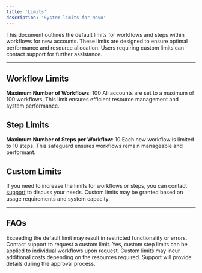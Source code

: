 ```yaml
---
title: 'Limits'
description: 'System limits for Novu'
---
```



This document outlines the default limits for workflows and steps within workflows for new accounts. These limits are designed to ensure optimal performance and resource allocation. Users requiring custom limits can contact support for further assistance.

---

## Workflow Limits

**Maximum Number of Workflows**: 100 All accounts are set to a maximum of 100 workflows. This limit ensures efficient resource management and system performance.

## Step Limits

**Maximum Number of Steps per Workflow**: 10 Each new workflow is limited to 10 steps. This safeguard ensures workflows remain manageable and performant.

## Custom Limits

If you need to increase the limits for workflows or steps, you can contact [support](mailto:support@novu.co) to discuss your needs. Custom limits may be granted based on usage requirements and system capacity.

---

## FAQs

<Accordions>
  <Accordion title="What happens if I exceed the default workflow or step limit?">
    Exceeding the default limit may result in restricted functionality or errors. Contact support to request a custom limit.
  </Accordion>
  
  <Accordion title="Can I increase the step limit for specific workflows only?">
    Yes, custom step limits can be applied to individual workflows upon request.
  </Accordion>
  
  <Accordion title="Is there a cost associated with custom limits?">
    Custom limits may incur additional costs depending on the resources required. Support will provide details during the approval process.
  </Accordion>
</Accordions>
